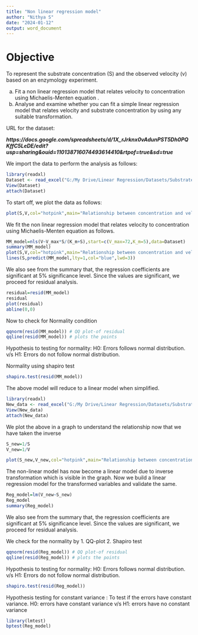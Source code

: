 ---
title: "Non linear regression model"
author: "Nithya S"
date: "2024-01-12"
output: word_document
---
# Objective

To represent the substrate concentration (S) and the observed velocity (v) based on an enzymology experiment.

(a) Fit a non linear regression model that relates velocity to concentration using Michaelis-Menten equation .
(b) Analyse and examine whether you can fit a simple linear regression model that relates velocity and substrate concentration by using any suitable transformation.

URL for the dataset:

***https://docs.google.com/spreadsheets/d/1X_rJrknx0vAdunPST5Dh0PQKffC5LeDE/edit?usp=sharing&ouid=110138716074493614410&rtpof=true&sd=true***

We import the data to perform the analysis as follows:

```{r }
library(readxl)
Dataset <- read_excel("G:/My Drive/Linear Regression/Datasets/Substrate concentration.xlsx")
View(Dataset)
attach(Dataset)
```

To start off, we plot the data as follows:

```{r }
plot(S,V,col="hotpink",main="Relationship between concentration and velocity",xlab="Concentration",ylab="Velocity")
```

We fit the non linear regression model that relates velocity to concentration using Michaelis-Menten equation as follows.

```{r }
MM_model=nls(V~V_max*S/(K_m+S),start=c(V_max=72,K_m=5),data=Dataset)
summary(MM_model)
plot(S,V,col="hotpink",main="Relationship between concentration and velocity",xlab="Concentration",ylab="Velocity")
lines(S,predict(MM_model,lty=1,col="blue",lwd=3))
```

We also see from the summary that, the regression coefficients are significant at 5% significance level. 
Since the values are significant, we proceed for residual analysis. 

```{r }
residual=resid(MM_model)
residual
plot(residual)
abline(0,0)
```

Now to check for Normality condition

```{r }
qqnorm(resid(MM_model)) # QQ plot-of residual
qqline(resid(MM_model)) # plots the points
```

Hypothesis to testing for normality:
H0: Errors follows normal distribution.
v/s
H1: Errors do not follow normal distribution.

Normality using shapiro test

```{r }
shapiro.test(resid(MM_model))

```

The above model will reduce to a linear model when simplified.

```{r }
library(readxl)
New_data <- read_excel("G:/My Drive/Linear Regression/Datasets/Substrate concentration.xlsx")
View(New_data)
attach(New_data)

```

We plot the above in a graph to understand the relationship now that we have taken the inverse

```{r }
S_new=1/S
V_new=1/V

plot(S_new,V_new,col="hotpink",main="Relationship between concentration and velocity",xlab="Concentration",ylab="Velocity")
```

The non-linear model has now become a linear model due to inverse transformation which is visible in the graph.
Now we build a linear regression model for the transformed variables and validate the same.

```{r }
Reg_model=lm(V_new~S_new)
Reg_model
summary(Reg_model)
```

We also see from the summary that, the regression coefficients are significant at 5% significance level. 
Since the values are significant, we proceed for residual analysis. 

We check for the normality by
1. QQ-plot
2. Shapiro test

```{r }
qqnorm(resid(Reg_model)) # QQ plot-of residual
qqline(resid(Reg_model)) # plots the points
```

Hypothesis to testing for normality:
H0: Errors follows normal distribution.
v/s
H1: Errors do not follow normal distribution.

```{r }
shapiro.test(resid(Reg_model))
```

Hypothesis testing for constant variance :
To test if the errors have constant variance.
H0: errors have constant variance
v/s
H1: errors have no constant variance

```{r }
library(lmtest)
bptest(Reg_model)

```